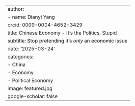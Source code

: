 ---
author:
- name: Dianyi Yang
  orcid: 0009-0004-4652-3429
title: Chinese Economy - It's the Politics, Stupid
subtitle: Stop pretending it's *only* an economic issue 
date: '2025-03-24'
categories:
  - China
  - Economy
  - Political Economy
image: featured.jpg
google-scholar: false
---